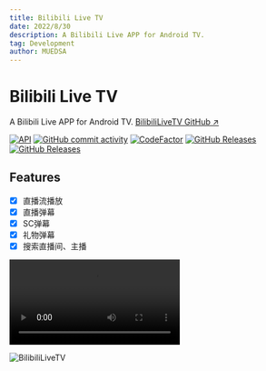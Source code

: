 ```yaml
---
title: Bilibili Live TV
date: 2022/8/30
description: A Bilibili Live APP for Android TV.
tag: Development
author: MUEDSA
---
```



<NextSeo title="Bilibili Live TV"/>


# Bilibili Live TV  
A Bilibili Live APP for Android TV.
[BilibiliLiveTV GitHub ↗ ](https://github.com/MUedsa/BilibiliLiveTV)

[![API](https://img.shields.io/badge/API-26%2B-yellow.svg?style=flat&logo=android)](https://developer.android.com/about/versions/oreo)
[![GitHub commit activity](https://img.shields.io/github/commit-activity/m/MUedsa/BilibiliLiveTV?logo=github)](https://github.com/MUedsa/BilibiliLiveTV/commits/master)
[![CodeFactor](https://www.codefactor.io/repository/github/muedsa/bilibililivetv/badge)](https://www.codefactor.io/repository/github/muedsa/bilibililivetv)
[![GitHub Releases](https://img.shields.io/github/downloads/MUedsa/BilibiliLiveTV/total?logo=github)](https://github.com/MUedsa/BilibiliLiveTV/releases)
[![GitHub Releases](https://img.shields.io/github/downloads/MUedsa/BilibiliLiveTV/latest/total?logo=github)](https://github.com/MUedsa/BilibiliLiveTV/releases)

## Features  
- [x] 直播流播放
- [X] 直播弹幕
- [X] SC弹幕
- [X] 礼物弹幕
- [X] 搜索直播间、主播

<video controls loop>
  <source src="https://github.com/MUedsa/BilibiliLiveTV/raw/master/screenshot/record.webm" type="video/webm"/>
</video>

<Image
    src="https://pic1.zhimg.com/v2-ea323557631fe90ab873daa7814bbff5.png"
    alt="BilibiliLiveTV"
    width={1125}
    height={677}
    priority
    className="next-image"/>

